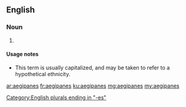 ==English==

===Noun===
{{head|en|noun plural form}}

# {{context|rare|lang=en}} {{plural of|aegipan|lang=en}}

====Usage notes====
* This term is usually capitalized, and may be taken to refer to a hypothetical ethnicity.

[[Category:English plurals ending in "-es"]]

[[ar:aegipanes]]
[[fr:aegipanes]]
[[ku:aegipanes]]
[[mg:aegipanes]]
[[my:aegipanes]]